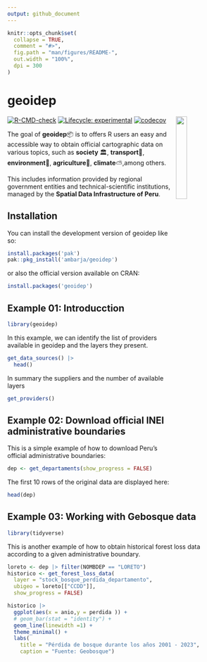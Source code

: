 ```yaml
---
output: github_document
---
```


<!-- README.md is generated from README.Rmd. Please edit that file -->

```r
knitr::opts_chunk$set(
  collapse = TRUE,
  comment = "#>",
  fig.path = "man/figures/README-",
  out.width = "100%",
  dpi = 300
)
```

# geoidep

<img src="man/figures/geoidep.svg" align="right" hspace="10" vspace="0" width="22%">

<!-- badges: start -->
[![R-CMD-check](https://github.com/ambarja/geoidep/actions/workflows/R-CMD-check.yaml/badge.svg)](https://github.com/ambarja/geoidep/actions/workflows/R-CMD-check.yaml)
[![Lifecycle: experimental](https://img.shields.io/badge/lifecycle-experimental-orange.svg)](https://lifecycle.r-lib.org/articles/stages.html#experimental)
[![codecov](https://codecov.io/github/ambarja/geoidep/graph/badge.svg?token=0HVS30MQ21)](https://codecov.io/github/ambarja/geoidep)
<!-- badges: end -->

The goal of **geoidep**📦 is to offers R users an easy and accessible way to obtain official cartographic data on various topics, such as **society** 🏛️, **transport**🚗, **environment**🌱, **agriculture**🌾, **climate**⛅️,among others.

This includes information provided by regional government entities and technical-scientific institutions, managed by the **Spatial Data Infrastructure of Peru**.

## Installation

You can install the development version of geoidep like so:

```r
install.packages('pak')
pak::pkg_install('ambarja/geoidep')
```

or also the official version available on CRAN:

```r
install.packages('geoidep')
```


## Example 01: Introducction

```r
library(geoidep)
```

In this example, we can identify the list of providers available in geoidep and the layers they present.

```r
get_data_sources() |> 
  head()
```
In summary the suppliers and the number of available layers

```r
get_providers() 
```

## Example 02: Download official INEI administrative boundaries

This is a simple example of how to download Peru's official administrative boundaries:

```r
dep <- get_departaments(show_progress = FALSE)
```

The first 10 rows of the original data are displayed here:
```r
head(dep)
```

## Example 03: Working with Gebosque data

```r
library(tidyverse)
```
This is another example of how to obtain historical forest loss data according to a given administrative boundary.

```r
loreto <- dep |> filter(NOMBDEP == "LORETO")
historico <- get_forest_loss_data(
  layer = "stock_bosque_perdida_departamento",
  ubigeo = loreto[["CCDD"]],
  show_progress = FALSE)
```


```r
historico |> 
  ggplot(aes(x = anio,y = perdida )) + 
  # geom_bar(stat = "identity") + 
  geom_line(linewidth =1) + 
  theme_minimal() + 
  labs(
    title = "Pérdida de bosque durante los años 2001 - 2023",
    caption = "Fuente: Geobosque")
```
